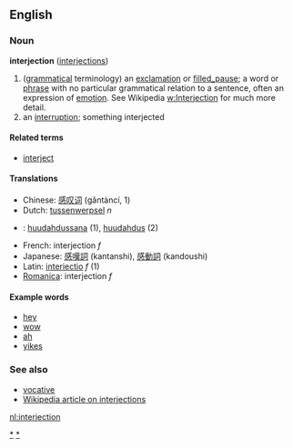 ==English==
===Noun===
'''interjection''' ([[interjections]])

# ([[grammar|grammatical]] terminology) an [[exclamation]] or [[filled_pause]]; a word or [[phrase]] with no particular grammatical relation to a sentence, often an expression of [[emotion]].  See Wikipedia [[w:Interjection]] for much more detail.
# an [[interrupt]]ion; something interjected

====Related terms====
*[[interject]]

====Translations====
*Chinese: [[感叹词]] (gǎntàncí, 1)
*Dutch: [[tussenwerpsel]] ''n''
*{{msg:fi}}: [[huudahdussana]] (1), [[huudahdus]] (2)
*French: interjection ''f''
*Japanese: [[感嘆詞]] (kantanshi), [[感動詞]] (kandoushi)
*Latin: [[interiectio]] ''f'' (1)
*[[Romanica]]: interjection ''f''

====Example words====
*[[hey]]
*[[wow]]
*[[ah]]
*[[yikes]]

===See also===
*[[vocative]]
*[[w:Interjection|Wikipedia article on interjections]]

[[Category:Interjections|*]]
[[Category:Parts of speech|*]]

[[nl:interjection]]
